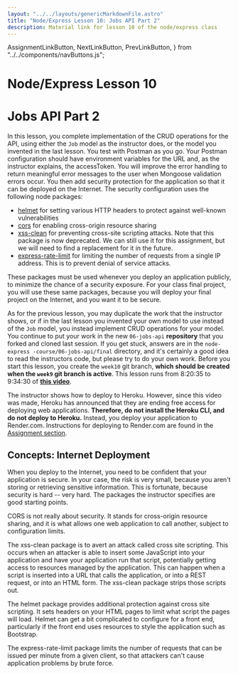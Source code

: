 ```yaml
---
layout: "../../layouts/genericMarkdownFile.astro"
title: "Node/Express Lesson 10: Jobs API Part 2"
description: Material link for lesson 10 of the node/express class
---
```


  AssignmentLinkButton,
  NextLinkButton,
  PrevLinkButton,
} from "../../components/navButtons.js";

# Node/Express Lesson 10

# Jobs API Part 2

In this lesson, you complete implementation of the CRUD operations for the API, using either the `Job` model as the instructor does, or the model you invented in the last lesson. You test with Postman as you go. Your Postman configuration should have environment variables for the URL and, as the instructor explains, the accessToken. You will improve the error handling to return meaningful error messages to the user when Mongoose validation errors occur. You then add security protection for the application so that it can be deployed on the Internet. The security configuration uses the following node packages:

- [helmet](https://www.npmjs.com/package/helmet) for setting various HTTP headers to protect against well-known vulnerabilities
- [cors](https://www.npmjs.com/package/cors) for enabling cross-origin resource sharing
- [xss-clean](https://www.npmjs.com/package/xss-clean) for preventing cross-site scripting attacks. Note that this package is now deprecated. We can still use it for this assignment, but we will need to find a replacement for it in the future.
- [express-rate-limit](https://www.npmjs.com/package/express-rate-limit) for limiting the number of requests from a single IP address. This is to prevent denial of service attacks.

These packages must be used whenever you deploy an application publicly, to minimize the chance of a security exposure. For your class final project, you will use these same packages, because you will deploy your final project on the Internet, and you want it to be secure.

As for the previous lesson, you may duplicate the work that the instructor shows, or if in the last lesson you invented your own model to use instead of the `Job` model, you instead implement CRUD operations for your model. You continue to put your work in the new `06-jobs-api` **repository** that you forked and cloned last session. If you get stuck, answers are in the `node-express -course/06-jobs-api/final` directory, and it's certainly a good idea to read the instructors code, but please try to do your own work. Before you start this lesson, you create the `week10` git branch, **which should be created when the `week9` git branch is active**. This lesson runs from 8:20:35 to 9:34:30 of **[this video](https://youtu.be/rltfdjcXjmk?t=30036)**.

The instructor shows how to deploy to Heroku. However, since this video was made, Heroku has announced that they are ending free access for deploying web applications. **Therefore, do not install the Heroku CLI, and do not deploy to Heroku.** Instead, you deploy your application to Render.com. Instructions for deploying to Render.com are found in the [Assignment section](/node-express/lesson10-a1).

## Concepts: Internet Deployment

When you deploy to the Internet, you need to be confident that your application is secure. In your case, the risk is very small, because you aren't storing or retrieving sensitive information. This is fortunate, because security is hard -- very hard. The packages the instructor specifies are good starting points.

CORS is not really about security. It stands for cross-origin resource sharing, and it is what allows one web application to call another, subject to configuration limits.

The xss-clean package is to avert an attack called cross site scripting. This occurs when an attacker is able to insert some JavaScript into your application and have your application run that script, potentially getting access to resources managed by the application. This can happen when a script is inserted into a URL that calls the application, or into a REST request, or into an HTML form. The xss-clean package strips those scripts out.

The helmet package provides additional protection against cross site scripting. It sets headers on your HTML pages to limit what script the pages will load. Helmet can get a bit complicated to configure for a front end, particularly if the front end uses resources to style the application such as Bootstrap.

The express-rate-limit package limits the number of requests that can be issued per minute from a given client, so that attackers can't cause application problems by brute force.

<div className="flex justify-evenly">
  <PrevLinkButton link="/node-express/lesson9-m1" />
  <AssignmentLinkButton link="/node-express/lesson10-a1" />
  <NextLinkButton link="/node-express/lesson11-m1" />
</div>
